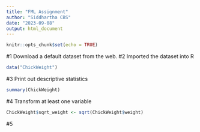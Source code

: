 ---
title: "FML Assignment"
author: "Siddhartha CBS"
date: "2023-09-08"
output: html_document
---

```{r setup, include=FALSE}
knitr::opts_chunk$set(echo = TRUE)
```
#1 Download a default dataset from the web.
#2 Imported the dataset into R
```{r}
data("ChickWeight")
```
#3 Print out descriptive statistics 
```{r ChickWeight}
summary(ChickWeight)
```
#4 Transform at least one variable
```{r}
ChickWeight$sqrt_weight <- sqrt(ChickWeight$weight)
```
#5




